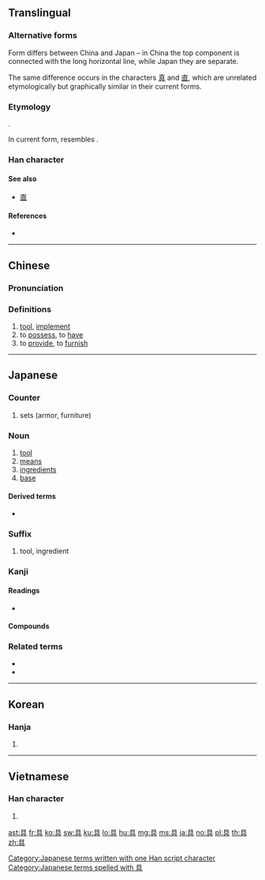 {{also|真}}
==Translingual==
{{stroke order|strokes=8}}
{{ja-forms|具|具|具}}

===Alternative forms===
Form differs between China and Japan – in China the top component is connected with the long horizontal line, while Japan they are separate.

The same difference occurs in the characters [[真]] and [[直]], which are unrelated etymologically but graphically similar in their current forms.

===Etymology===
{{Han compound|貝|t1=shell, money|廾|t2=two hands|ls=ic}}.

In current form, resembles {{Han compound|目|兀}}.

===Han character===
{{Han char|rn=12|rad=八|as=06|sn=8|four=60801|canj=BMMC|ids=⿳目一八 <small>(J)</small>,⿱⿻且一八 <small>(GTKV)</small>}}

====See also====
* {{l|mul|真}} [[直]] <!-- graphically similar -->

====References====
* {{Han ref|kx=0128.010|dkj=01473|dj=0286.110|hdz=10246.040|uh=5177|ud=20855|bh=A8E3|bd=43235}}

----

==Chinese==
{{zh-forms}}

===Pronunciation===
{{zh-pron
|m=jù
|c=geoi6
|h=pfs=khî/khí/khi
|h_note=khî - vernacular; khí - literary
|md=gê̤ṳ
|mn=khū/kū
|mn_note=khū - vernacular; kū - literary
|mn-t=gu6
|w=2jy
|mc=y
|oc=y
|ma=y
|cat=n,v
}}

===Definitions===
{{zh-hanzi}}

# [[tool]], [[implement]]
# to [[possess]], to [[have]]
# to [[provide]], to [[furnish]]

----

==Japanese==

===Counter===
{{ja-pos|ぐ|counter}}

# sets (armor, furniture)

===Noun===
{{ja-noun|ぐ}}

# [[tool]]
# [[means]]
# [[ingredients]]
# [[base]]

====Derived terms====
* {{l|ja|留め具}}

===Suffix===
{{ja-pos|ぐ|suffix}}

# tool, ingredient

===Kanji===
{{ja-kanji|grade=3|rs=八06}}

====Readings====
* {{ja-readings|goon=[[ぐ]] ([[gu]])|kanon=[[く]] ([[ku]])|kun=[[そなえる]] ([[具える]], [[sonaeru]]), [[そなえ]] ([[具え]], [[sonae]]), [[つぶさに]] ([[具に]], [[tsubusani]])}}

====Compounds====
{{der5
| {{ja-l|雨具}}
| {{ja-l|淫具}}
| {{ja-l|運動具}}
| {{ja-l|絵具}}
| {{ja-l|玩具}}
| {{ja-l|家具}}
| {{ja-l|不具}}
| {{ja-l|金具}}
| {{ja-l|革具}}
| {{ja-l|機具}}
| {{ja-l|器具}}
| {{ja-l|弓具}}
| {{ja-l|救命具}}
| {{ja-l|兇具}}, {{ja-l|凶具}}
| {{ja-l|教具}}
| {{ja-l|漁具}}
| {{ja-l|敬具}}
| {{ja-l|刑具}}
| {{ja-l|耕具}}
| {{ja-l|香具}}
| {{ja-l|校具}}
| {{ja-l|工具}}
| {{ja-l|拷問具}}
| {{ja-l|祭具}}
| {{ja-l|索具}}
| {{ja-l|蚕具}}
| {{ja-l|寝具}}
| {{ja-l|治具}}
| {{ja-l|船具}}
| {{ja-l|装具}}
| {{ja-l|喪具}}
| {{ja-l|葬具}}
| {{ja-l|装身具}}
| {{ja-l|建具}}
| {{ja-l|綱具}}
| {{ja-l|道具}}
| {{ja-l|忍具}}
| {{ja-l|農具}}
| {{ja-l|拝具}}
| {{ja-l|馬具}}
| {{ja-l|筆記具}}
| {{ja-l|表具}}
| {{ja-l|武具}}
| {{ja-l|武装具}}
| {{ja-l|仏具}}
| {{ja-l|文具}}
| {{ja-l|文房具}}
| {{ja-l|法具}}
| {{ja-l|防寒具}}
| {{ja-l|防具}}
| {{ja-l|民具}}
| {{ja-l|夜具}}
| {{ja-l|要具}}
| {{ja-l|用具}}
| {{ja-l|猟具}}
| {{ja-l|具案}}
| {{ja-l|具眼}}
| {{ja-l|具現}}
| {{ja-l|具合}}
| {{ja-l|彫刻具座}}
| {{ja-l|具象}}
| {{ja-l|具申}}
| {{ja-l|具足}}
| {{ja-l|具体}}
| {{ja-l|具陳}}
| {{ja-l|具備}}
| {{ja-l|具有}}
| {{ja-l|具志堅}}
}}

===Related terms===
* {{l|ja|具する}}
* {{l|ja|具わる}}

[[Category:Japanese terms written with one Han script character]]
[[Category:Japanese terms spelled with 具]]

----

==Korean==

===Hanja===
{{ko-hanja|hangeul=구|mr=ku|eumhun=[[갖추다|갖출]]|ehrv=gatchuda|ehmr=katch'uda|ehy=kacchwuta}}

# {{defn|lang=ko|sort=八06}}

----

==Vietnamese==

===Han character===
{{vi-hantu|[[cụ]], [[cỗ]], [[gỗ]]|rs=八06}}

# {{defn|lang=vi|sort=八06}}

[[ast:具]]
[[fr:具]]
[[ko:具]]
[[sw:具]]
[[ku:具]]
[[lo:具]]
[[hu:具]]
[[mg:具]]
[[ms:具]]
[[ja:具]]
[[no:具]]
[[pl:具]]
[[th:具]]
[[zh:具]]